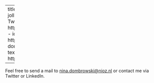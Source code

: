 
---
title: "Contact"
about:
  template: jolla
  links:
    - icon: twitter
      text: Twitter
      href: https://twitter.com/n_dombrowski
    - icon: linkedin
      text: LinkedIn
      href: https://www.linkedin.com/in/nina-dombrowski-nd01/
    - icon: github
      text: Github
      href: https://github.com/ndombrowski

---

Feel free to send a mail to  <a href = "mailto: n.dombrowski@uva.nl">nina.dombrowski@nioz.nl</a> or contact me via Twitter or LinkedIn.



